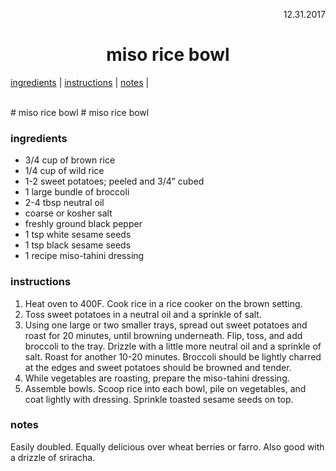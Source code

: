 <p align="right">12.31.2017</p>

<h1 align="center">miso rice bowl</h1>

<div align="center">
  <a href="#ingredients">ingredients</a> | 
  <a href="#instructions">instructions</a> | 
  <a href="#notes">notes</a> | 
</div>
<br>
# miso rice bowl
# miso rice bowl

### ingredients
- 3/4 cup of brown rice 
- 1/4 cup of wild rice
- 1-2 sweet potatoes; peeled and 3/4" cubed
- 1 large bundle of broccoli
- 2-4 tbsp neutral oil
- coarse or kosher salt
- freshly ground black pepper
- 1 tsp white sesame seeds
- 1 tsp black sesame seeds
- 1 recipe miso-tahini dressing

### instructions
1. Heat oven to 400F. Cook rice in a rice cooker on the brown setting. 
1. Toss sweet potatoes in a neutral oil and a sprinkle of salt.
1. Using one large or two smaller trays, spread out sweet potatoes and roast for 20 minutes, until browning underneath. 
Flip, toss, and add broccoli to the tray.  Drizzle with a little more neutral oil and a sprinkle of salt. Roast for 
another 10-20 minutes. Broccoli should be lightly charred at the edges and sweet potatoes should be browned and tender.
1. While vegetables are roasting, prepare the miso-tahini dressing.
1. Assemble bowls. Scoop rice into each bowl, pile on vegetables, and coat lightly with dressing. Sprinkle toasted 
sesame seeds on top.

### notes
Easily doubled. Equally delicious over wheat berries or farro.  Also good with a drizzle of sriracha.  
